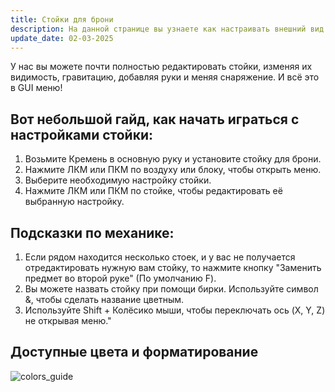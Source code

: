 ```yaml
---
title: Стойки для брони
description: На данной странице вы узнаете как настраивать внешний вид стоек для брони и сколько костей им можно сломать
update_date: 02-03-2025
---
```

У нас вы можете почти полностью редактировать стойки, изменяя их видимость, гравитацию, добавляя руки и меняя снаряжение. И всё это в GUI меню!
## Вот небольшой гайд, как начать играться с настройками стойки:
1. Возьмите Кремень в основную руку и установите стойку для брони.
2. Нажмите ЛКМ или ПКМ по воздуху или блоку, чтобы открыть меню.
3. Выберите необходимую настройку стойки.
4. Нажмите ЛКМ или ПКМ по стойке, чтобы редактировать её выбранную настройку.
## Подсказки по механике:
1. Если рядом находится несколько стоек, и у вас не получается отредактировать нужную вам стойку, то нажмите кнопку "Заменить предмет во второй руке" (По умолчанию F).
2. Вы можете назвать стойку при помощи бирки. Используйте символ &, чтобы сделать название цветным.
3. Используйте Shift + Колёсико мыши, чтобы переключать ось (X, Y, Z) не открывая меню."
## Доступные цвета и форматирование
<img src="https://avatars.mds.yandex.net/i?id=c3daa88bbdd20571d9aa8a2f63130b49_l-5247794-images-thumbs&n=13" alt="colors_guide"/>
